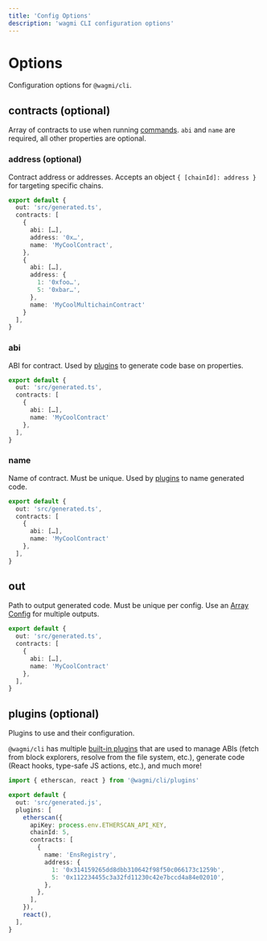 ```yaml
---
title: 'Config Options'
description: 'wagmi CLI configuration options'
---
```


# Options

Configuration options for `@wagmi/cli`.

## contracts (optional)

Array of contracts to use when running [commands](/cli/commands). `abi` and `name` are required, all other properties are optional.

### address (optional)

Contract address or addresses. Accepts an object `{ [chainId]: address }` for targeting specific chains.
   
```ts {6,11-14} filename="wagmi.config.ts"
export default {
  out: 'src/generated.ts',
  contracts: [
    {
      abi: […],
      address: '0x…',
      name: 'MyCoolContract',
    },
    {
      abi: […],
      address: {
        1: '0xfoo…',
        5: '0xbar…',
      },
      name: 'MyCoolMultichainContract'
    }
  ],
}
```

### abi

ABI for contract. Used by [plugins](/cli/plugins) to generate code base on properties.

```ts {5} filename="wagmi.config.ts"
export default {
  out: 'src/generated.ts',
  contracts: [
    {
      abi: […],
      name: 'MyCoolContract'
    },
  ],
}
```

### name

Name of contract. Must be unique. Used by [plugins](/cli/plugins) to name generated code.

```ts {6} filename="wagmi.config.ts"
export default {
  out: 'src/generated.ts',
  contracts: [
    {
      abi: […],
      name: 'MyCoolContract'
    },
  ],
}
```

## out

Path to output generated code. Must be unique per config. Use an [Array Config](/configuration/configuring-cli#array-config) for multiple outputs.

```ts {2} filename="wagmi.config.ts"
export default {
  out: 'src/generated.ts',
  contracts: [
    {
      abi: […],
      name: 'MyCoolContract'
    },
  ],
}
```

## plugins (optional)

Plugins to use and their configuration.

`@wagmi/cli` has multiple [built-in plugins](/cli/plugins) that are used to manage ABIs (fetch from block explorers, resolve from the file system, etc.), generate code (React hooks, type-safe JS actions, etc.), and much more!

```ts {1,5-20} filename="wagmi.config.ts"
import { etherscan, react } from '@wagmi/cli/plugins'

export default {
  out: 'src/generated.js',
  plugins: [
    etherscan({
      apiKey: process.env.ETHERSCAN_API_KEY,
      chainId: 5,
      contracts: [
        {
          name: 'EnsRegistry',
          address: {
            1: '0x314159265dd8dbb310642f98f50c066173c1259b',
            5: '0x112234455c3a32fd11230c42e7bccd4a84e02010',
          },
        },
      ],
    }),
    react(),
  ],
}
```

